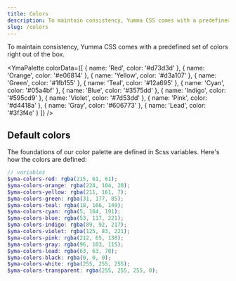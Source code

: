 ```yaml
---
title: Colors
description: To maintain consistency, Yumma CSS comes with a predefined set of colors right out of the box.
slug: /colors
---
```



To maintain consistency, Yumma CSS comes with a predefined set of colors right out of the box.

<YmaPalette
  colorData={[
    {
      name: 'Red',
      color: '#d73d3d'
    },
    {
      name: 'Orange',
      color: '#e06814'
    },
    {
      name: 'Yellow',
      color: '#d3a107'
    },
    {
      name: 'Green',
      color: '#1fb155'
    },
    {
      name: 'Teal',
      color: '#12a695'
    },
    {
      name: 'Cyan',
      color: '#05a4bf'
    },
    {
      name: 'Blue',
      color: '#3575dd'
    },
    {
      name: 'Indigo',
      color: '#595cd9'
    },
    {
      name: 'Violet',
      color: '#7d53dd'
    },
    {
      name: 'Pink',
      color: '#d4418a'
    },
    {
      name: 'Gray',
      color: '#606773'
    },
    {
      name: 'Lead',
      color: '#3f3f4e'
    }
  ]}
/>

## Default colors

The foundations of our color palette are defined in Scss variables. Here's how the colors are defined:

```scss
// variables
$yma-colors-red: rgba(215, 61, 61);
$yma-colors-orange: rgba(224, 104, 20);
$yma-colors-yellow: rgba(211, 161, 7);
$yma-colors-green: rgba(31, 177, 85);
$yma-colors-teal: rgba(18, 166, 149);
$yma-colors-cyan: rgba(5, 164, 191);
$yma-colors-blue: rgba(53, 117, 221);
$yma-colors-indigo: rgba(89, 92, 217);
$yma-colors-violet: rgba(125, 83, 221);
$yma-colors-pink: rgba(212, 65, 138);
$yma-colors-gray: rgba(96, 103, 115);
$yma-colors-lead: rgba(63, 63, 78);
$yma-colors-black: rgba(0, 0, 0);
$yma-colors-white: rgba(255, 255, 255);
$yma-colors-transparent: rgba(255, 255, 255, 0);
```